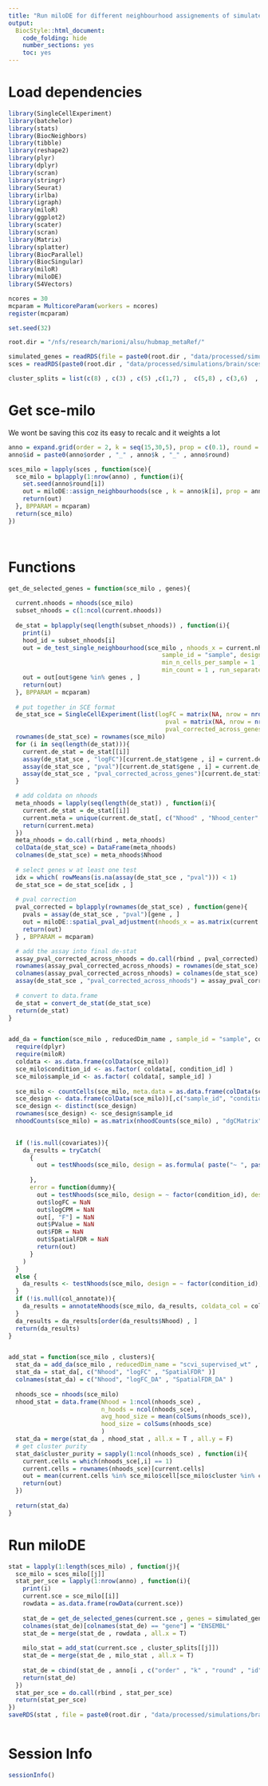 ```yaml
---
title: "Run miloDE for different neighbourhood assignements of simulated data."
output:
  BiocStyle::html_document:
    code_folding: hide
    number_sections: yes
    toc: yes  
---
```

# Load dependencies

```r


library(SingleCellExperiment)
library(batchelor)
library(stats)
library(BiocNeighbors)
library(tibble)
library(reshape2)
library(plyr)
library(dplyr)
library(scran)
library(stringr)
library(Seurat)
library(irlba)
library(igraph)
library(miloR)
library(ggplot2)
library(scater)
library(scran)
library(Matrix)
library(splatter)
library(BiocParallel)
library(BiocSingular)
library(miloR)
library(miloDE)
library(S4Vectors)

ncores = 30
mcparam = MulticoreParam(workers = ncores)
register(mcparam)

set.seed(32)

root.dir = "/nfs/research/marioni/alsu/hubmap_metaRef/"

simulated_genes = readRDS(file = paste0(root.dir , "data/processed/simulations/brain/simulated_genes.Rds"))
sces = readRDS(paste0(root.dir , "data/processed/simulations/brain/sces_simulated.Rds"))

cluster_splits = list(c(8) , c(3) , c(5) ,c(1,7) ,  c(5,8) , c(3,6)  , c(3,2,6) , c(1,4,5,7) , c(1,4,5,7,2) , c(1,2,3,4,5,6,7))


```

# Get sce-milo

We wont be saving this coz its easy to recalc and it weights a lot

```r


anno = expand.grid(order = 2, k = seq(15,30,5), prop = c(0.1), round = c(1:5))
anno$id = paste0(anno$order , "_" , anno$k , "_" , anno$round)

sces_milo = lapply(sces , function(sce){
  sce_milo = bplapply(1:nrow(anno) , function(i){
    set.seed(anno$round[i])
    out = miloDE::assign_neighbourhoods(sce , k = anno$k[i], prop = anno$prop[i] , order = anno$order[i] , reducedDim_name = "scvi_supervised_wt" , filtering = T)
    return(out)
  }, BPPARAM = mcparam)
  return(sce_milo)
})




```

# Functions

```r



get_de_selected_genes = function(sce_milo , genes){
 
  current.nhoods = nhoods(sce_milo)
  subset_nhoods = c(1:ncol(current.nhoods))
  
  de_stat = bplapply(seq(length(subset_nhoods)) , function(i){
    print(i)
    hood_id = subset_nhoods[i]
    out = de_test_single_neighbourhood(sce_milo , nhoods_x = current.nhoods, hood_id = hood_id,
                                           sample_id = "sample", design = ~type, covariates = c("type"), contrasts = NULL,
                                           min_n_cells_per_sample = 1 ,
                                           min_count = 1 , run_separately = T)
    out = out[out$gene %in% genes , ]
    return(out)
  }, BPPARAM = mcparam)
  
  # put together in SCE format
  de_stat_sce = SingleCellExperiment(list(logFC = matrix(NA, nrow = nrow(sce_milo), ncol = length(subset_nhoods)) ,
                                            pval = matrix(NA, nrow = nrow(sce_milo), ncol = length(subset_nhoods)) ,
                                            pval_corrected_across_genes = matrix(NA, nrow = nrow(sce_milo), ncol = length(subset_nhoods))))
  rownames(de_stat_sce) = rownames(sce_milo)
  for (i in seq(length(de_stat))){
    current.de_stat = de_stat[[i]]
    assay(de_stat_sce , "logFC")[current.de_stat$gene , i] = current.de_stat$logFC
    assay(de_stat_sce , "pval")[current.de_stat$gene , i] = current.de_stat$pval
    assay(de_stat_sce , "pval_corrected_across_genes")[current.de_stat$gene , i] = current.de_stat$pval_corrected_across_genes
  }

  # add coldata on nhoods
  meta_nhoods = lapply(seq(length(de_stat)) , function(i){
    current.de_stat = de_stat[[i]]
    current.meta = unique(current.de_stat[, c("Nhood" , "Nhood_center" , "test_performed" )])
    return(current.meta)
  })
  meta_nhoods = do.call(rbind , meta_nhoods)
  colData(de_stat_sce) = DataFrame(meta_nhoods)
  colnames(de_stat_sce) = meta_nhoods$Nhood
  
  # select genes w at least one test
  idx = which( rowMeans(is.na(assay(de_stat_sce , "pval"))) < 1)
  de_stat_sce = de_stat_sce[idx , ]
  
  # pval correction
  pval_corrected = bplapply(rownames(de_stat_sce) , function(gene){
    pvals = assay(de_stat_sce , "pval")[gene , ]
    out = miloDE::spatial_pval_adjustment(nhoods_x = as.matrix(current.nhoods[,subset_nhoods]) , pvalues = pvals)
    return(out)
  } , BPPARAM = mcparam)

  # add the assay into final de-stat
  assay_pval_corrected_across_nhoods = do.call(rbind , pval_corrected)
  rownames(assay_pval_corrected_across_nhoods) = rownames(de_stat_sce)
  colnames(assay_pval_corrected_across_nhoods) = colnames(de_stat_sce)
  assay(de_stat_sce , "pval_corrected_across_nhoods") = assay_pval_corrected_across_nhoods
  
  # convert to data.frame
  de_stat = convert_de_stat(de_stat_sce)
  return(de_stat)
}


add_da = function(sce_milo , reducedDim_name , sample_id = "sample", condition_id , col_annotate , covariates = NULL){
  require(dplyr)
  require(miloR)
  coldata <- as.data.frame(colData(sce_milo))
  sce_milo$condition_id <- as.factor( coldata[, condition_id] )
  sce_milo$sample_id <- as.factor( coldata[, sample_id] )
  
  sce_milo <- countCells(sce_milo, meta.data = as.data.frame(colData(sce_milo)), samples="sample_id")
  sce_design <- data.frame(colData(sce_milo))[,c("sample_id", "condition_id" , covariates)]
  sce_design <- distinct(sce_design)
  rownames(sce_design) <- sce_design$sample_id
  nhoodCounts(sce_milo) = as.matrix(nhoodCounts(sce_milo) , "dgCMatrix")
  

  if (!is.null(covariates)){
    da_results = tryCatch(
      {
        out = testNhoods(sce_milo, design = as.formula( paste("~ ", paste(covariates, collapse="+"),sep = "" , " + condition_id") ) , design.df = sce_design, fdr.weighting = "graph-overlap", reduced.dim = reducedDim_name)
        
      },
      error = function(dummy){
        out = testNhoods(sce_milo, design = ~ factor(condition_id), design.df = sce_design, fdr.weighting = "graph-overlap", reduced.dim = reducedDim_name)
        out$logFC = NaN
        out$logCPM = NaN
        out[, "F"] = NaN
        out$PValue = NaN
        out$FDR = NaN
        out$SpatialFDR = NaN
        return(out)
      }
    )
  }
  else {
    da_results <- testNhoods(sce_milo, design = ~ factor(condition_id), design.df = sce_design, fdr.weighting = "graph-overlap", reduced.dim = reducedDim_name)
  }
  if (!is.null(col_annotate)){
    da_results = annotateNhoods(sce_milo, da_results, coldata_col = col_annotate)
  }
  da_results = da_results[order(da_results$Nhood) , ]
  return(da_results)
}


add_stat = function(sce_milo , clusters){
  stat_da = add_da(sce_milo , reducedDim_name = "scvi_supervised_wt" , sample_id = "sample", condition_id = "type", col_annotate = NULL)
  stat_da = stat_da[, c("Nhood", "logFC" , "SpatialFDR" )]
  colnames(stat_da) = c("Nhood", "logFC_DA" , "SpatialFDR_DA" )
  
  nhoods_sce = nhoods(sce_milo)
  nhood_stat = data.frame(Nhood = 1:ncol(nhoods_sce) , 
                          n_hoods = ncol(nhoods_sce),
                          avg_hood_size = mean(colSums(nhoods_sce)),
                          hood_size = colSums(nhoods_sce)
                          )
  stat_da = merge(stat_da , nhood_stat , all.x = T , all.y = F)
  # get cluster purity
  stat_da$cluster_purity = sapply(1:ncol(nhoods_sce) , function(i){
    current.cells = which(nhoods_sce[,i] == 1)
    current.cells = rownames(nhoods_sce)[current.cells]
    out = mean(current.cells %in% sce_milo$cell[sce_milo$cluster %in% clusters])
    return(out)
  })
  
  return(stat_da)
}


```

# Run miloDE

```r


stat = lapply(1:length(sces_milo) , function(j){
  sce_milo = sces_milo[[j]]
  stat_per_sce = lapply(1:nrow(anno) , function(i){
    print(i)
    current.sce = sce_milo[[i]]
    rowdata = as.data.frame(rowData(current.sce))
  
    stat_de = get_de_selected_genes(current.sce , genes = simulated_genes$ENSEMBL)
    colnames(stat_de)[colnames(stat_de) == "gene"] = "ENSEMBL"
    stat_de = merge(stat_de , rowdata , all.x = T)
    
    milo_stat = add_stat(current.sce , cluster_splits[[j]])
    stat_de = merge(stat_de , milo_stat , all.x = T)
    
    stat_de = cbind(stat_de , anno[i , c("order" , "k" , "round" , "id")])
    return(stat_de)
  })
  stat_per_sce = do.call(rbind , stat_per_sce)
  return(stat_per_sce)
})
saveRDS(stat , file = paste0(root.dir , "data/processed/simulations/brain/milo_de_stat.Rds"))



```

# Session Info

```r
sessionInfo()
```
